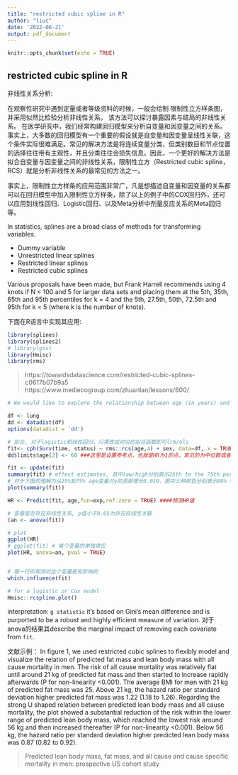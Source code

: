```yaml
---
title: "restricted cubic spline in R"
author: "liuc"
date: '2022-06-21'
output: pdf_document
---
```


```r
knitr::opts_chunk$set(echo = TRUE)
```

## restricted cubic spline in R

非线性关系分析:

在观察性研究中遇到定量或者等级资料的时候，一般会绘制 限制性立方样条图，并采用似然比检验分析非线性关系。
该方法可以探讨暴露因素与结局的非线性关系。
在医学研究中，我们经常构建回归模型来分析自变量和因变量之间的关系。事实上，大多数的回归模型有一个重要的假设就是自变量和因变量呈线性关联，这个条件实际很难满足。常见的解决方法是将连续变量分类，但类别数目和节点位置的选择往往带有主观性，并且分类往往会损失信息。因此，一个更好的解决方法是拟合自变量与因变量之间的非线性关系，限制性立方（Restricted cubic spline，RCS）就是分析非线性关系的最常见的方法之一。

事实上，限制性立方样条的应用范围非常广，凡是想描述自变量和因变量的关系都可以在回归模型中加入限制性立方样条，除了以上的例子中的COX回归外，还可以应用到线性回归、Logistic回归、以及Meta分析中剂量反应关系的Meta回归等。

 In statistics, splines are a broad class of methods for transforming variables.
 
 - Dummy variable
 - Unrestricted linear splines
 - Restricted linear splines
 - Restricted cubic splines
 
 Various proposals have been made, but Frank Harrell recommends using 4 knots if N < 100 and 5 for larger data sets and placing them at the 5th, 35th, 65th and 95th percentiles for k = 4 and the 5th, 27.5th, 50th, 72.5th and 95th for k = 5 (where k is the number of knots).

下面在R语言中实现其应用:
```r
library(splines)
library(splines2)
# library(gss)
library(Hmisc)
library(rms)
```


> https://towardsdatascience.com/restricted-cubic-splines-c0617b07b9a5
> https://www.mediecogroup.com/zhuanlan/lessons/600/


```r
# We would like to explore the relationship between age (in years) and a crude measure of body fat, which is triceps skinfold thickness.

df <- lung
dd <- datadist(df)
options(datadist = 'dd')

# 拟合, 对于logistic和线性回归，只需改成对应的拟合函数即可lrm/ols
fit<- cph(Surv(time, status) ~ rms::rcs(age,4) + sex, data=df, x = TRUE, y = TRUE)
dd$limits$age[2] <- 60 ###这里是设置参考点，也就是HR为1的点，常见的为中位数或者临床有意义的点

fit <- update(fit)
summary(fit) # effect estimates, 其中low/high分别表示25th to the 75th percentile of each variable, CI为在其他变量不变的情况下计算的,summary(newmod, conf.type=c('simultaneous'))可以得到同时考量多个变量的
# 对于下图的理解为从25%到75% age变量对y的贡献增长0.019，图中三种颜色分别表示99% 95% 90%的CI
plot(summary(fit))

HR <- Predict(fit, age,fun=exp,ref.zero = TRUE) ####预测HR值

# 查看是否存在非线性关系, p值小于0.05为存在非线性关联
(an <- anova(fit))

# plot
ggplot(HR)
# ggplot(fit) # 每个变量的单独效应
plot(HR, anova=an, pval = TRUE)


# 哪一行的观测对这个变量是有影响的
which.influence(fit)

# for a logistic or Cox model
Hmisc::rcspline.plot()
```

interpretation: `g statistic` it’s based on Gini’s mean difference and is purported to be a robust and highly efficient measure of variation.
对于anova的结果其describe the marginal impact of removing each covariate from `fit`.


文献示例：
In figure 1, we used restricted cubic splines to flexibly model and visualize the relation of predicted fat mass and lean body mass with all cause mortality in men. The risk of all cause mortality was relatively flat until around 21 kg of predicted fat mass and then started to increase rapidly afterwards (P for non-linearity <0.001). The average BMI for men with 21 kg of predicted fat mass was 25. Above 21 kg, the hazard ratio per standard deviation higher predicted fat mass was 1.22 (1.18 to 1.26). Regarding the strong U shaped relation between predicted lean body mass and all cause mortality, the plot showed a substantial reduction of the risk within the lower range of predicted lean body mass, which reached the lowest risk around 56 kg and then increased thereafter (P for non-linearity <0.001). Below 56 kg, the hazard ratio per standard deviation higher predicted lean body mass was 0.87 (0.82 to 0.92). 

> Predicted lean body mass, fat mass, and all cause and cause specific mortality in men: prospective US cohort study



